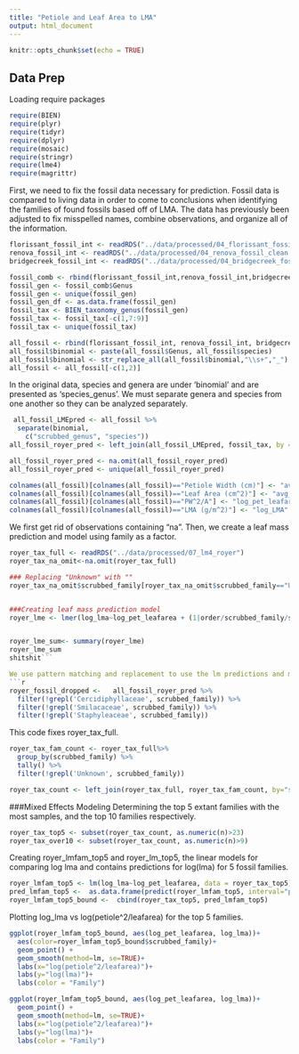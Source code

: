 ```yaml
---
title: "Petiole and Leaf Area to LMA"
output: html_document
---
```


```r
knitr::opts_chunk$set(echo = TRUE)
```

## Data Prep
Loading require packages
```r
require(BIEN)
require(plyr)
require(tidyr) 
require(dplyr)
require(mosaic)
require(stringr)
require(lme4)
require(magrittr)
```

First, we need to fix the fossil data necessary for prediction. Fossil data is compared to living data in order to come to conclusions when identifying the families of found fossils based off of LMA. The data has previously been adjusted to fix misspelled names, combine observations, and organize all of the information. 
```r
florissant_fossil_int <- readRDS("../data/processed/04_florissant_fossil_clean.rds")
renova_fossil_int <- readRDS("../data/processed/04_renova_fossil_clean.rds")
bridgecreek_fossil_int <- readRDS("../data/processed/04_bridgecreek_fossil_clean.rds")

fossil_comb <- rbind(florissant_fossil_int,renova_fossil_int,bridgecreek_fossil_int)
fossil_gen <- fossil_comb$Genus
fossil_gen <- unique(fossil_gen)
fossil_gen_df <- as.data.frame(fossil_gen)
fossil_tax <- BIEN_taxonomy_genus(fossil_gen)
fossil_tax <- fossil_tax[-c(1,7:9)]
fossil_tax <- unique(fossil_tax)

all_fossil <- rbind(florissant_fossil_int, renova_fossil_int, bridgecreek_fossil_int)
all_fossil$binomial <- paste(all_fossil$Genus, all_fossil$species)
all_fossil$binomial <- str_replace_all(all_fossil$binomial,"\\s+","_")
all_fossil <- all_fossil[-c(1,2)]
```

In the original data, species and genera are under 'binomial' and are presented as 'species_genus'. We must separate genera and species from one another so they can be analyzed separately.
```r
 all_fossil_LMEpred <- all_fossil %>%
  separate(binomial, 
    c("scrubbed_genus", "species"))
all_fossil_royer_pred <- left_join(all_fossil_LMEpred, fossil_tax, by = "scrubbed_genus")

all_fossil_royer_pred <- na.omit(all_fossil_royer_pred)
all_fossil_royer_pred <- unique(all_fossil_royer_pred)

colnames(all_fossil)[colnames(all_fossil)=="Petiole Width (cm)"] <- "avg_petiole_width"
colnames(all_fossil)[colnames(all_fossil)=="Leaf Area (cm^2)"] <- "avg_LA"
colnames(all_fossil)[colnames(all_fossil)=="PW^2/A"] <- "log_pet_leafarea"
colnames(all_fossil)[colnames(all_fossil)=="LMA (g/m^2)"] <- "log_LMA"
```


We first get rid of observations containing "na". Then, we create a leaf mass prediction and model using family as a factor. 
```r
royer_tax_full <- readRDS("../data/processed/07_lm4_royer")
royer_tax_na_omit<-na.omit(royer_tax_full)  

### Replacing "Unknown" with ""
royer_tax_na_omit$scrubbed_family[royer_tax_na_omit$scrubbed_family=="Unknown"] <- ""


###Creating leaf mass prediction model
royer_lme <- lmer(log_lma~log_pet_leafarea + (1|order/scrubbed_family/scrubbed_genus), data=royer_tax_na_omit)


royer_lme_sum<- summary(royer_lme)
royer_lme_sum
shitshit```

We use pattern matching and replacement to use the lm predictions and models using family as a factor.
```r
royer_fossil_dropped <-   all_fossil_royer_pred %>% 
  filter(!grepl('Cercidiphyllaceae', scrubbed_family)) %>%
  filter(!grepl('Smilacaceae', scrubbed_family)) %>%
  filter(!grepl('Staphyleaceae', scrubbed_family))
```

This code fixes royer_tax_full.
```r


royer_tax_fam_count <- royer_tax_full%>% 
  group_by(scrubbed_family) %>% 
  tally() %>%
  filter(!grepl('Unknown', scrubbed_family))

royer_tax_count <- left_join(royer_tax_full, royer_tax_fam_count, by="scrubbed_family")

```

###Mixed Effects Modeling
Determining the top 5 extant families with the most samples, and the top 10 families respectively. 
```r
royer_tax_top5 <- subset(royer_tax_count, as.numeric(n)>23)
royer_tax_over10 <- subset(royer_tax_count, as.numeric(n)>9)
```

Creating royer_lmfam_top5 and royer_lm_top5, the linear models for comparing log lma and contains predictions for log(lma) for 5 fossil families. 
```r
royer_lmfam_top5 <- lm(log_lma~log_pet_leafarea, data = royer_tax_top5)
pred_lmfam_top5 <-  as.data.frame(predict(royer_lmfam_top5, interval="prediction"))
royer_lmfam_top5_bound <-  cbind(royer_tax_top5, pred_lmfam_top5)
```

Plotting log_lma vs log(petiole^2/leafarea) for the top 5 families. 
```r
ggplot(royer_lmfam_top5_bound, aes(log_pet_leafarea, log_lma))+
  aes(color=royer_lmfam_top5_bound$scrubbed_family)+
  geom_point() +
  geom_smooth(method=lm, se=TRUE)+
  labs(x="log(petiole^2/leafarea)")+
  labs(y="log(lma)")+
  labs(color = "Family")

ggplot(royer_lmfam_top5_bound, aes(log_pet_leafarea, log_lma))+
  geom_point() +
  geom_smooth(method=lm, se=TRUE)+
  labs(x="log(petiole^2/leafarea)")+
  labs(y="log(lma)")+
  labs(color = "Family")
```
